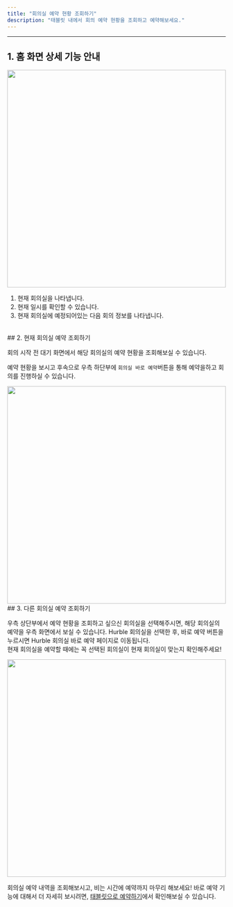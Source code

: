 ```yaml
---
title: "회의실 예약 현황 조회하기"
description: "태블릿 내에서 회의 예약 현황을 조회하고 예약해보세요."
---
```


---

## 1. 홈 화면 상세 기능 안내
<Frame>
  <img src="/images/tablet/show/img3.png" width="100%" height="500" />
</Frame>

1. 현재 회의실을 나타냅니다.
2. 현재 일시를 확인할 수 있습니다.
3. 현재 회의실에 예정되어있는 다음 회의 정보를 나타냅니다.
 
<br />
## 2. 현재 회의실 예약 조회하기

회의 시작 전 대기 화면에서 해당 회의실의 예약 현황을 조회해보실 수 있습니다.

예약 현황을 보시고 후속으로 우측 하단부에 `회의실 바로 예약`버튼을 통해 예약을하고 회의를 진행하실 수 있습니다.

<Frame>
  <img src="/images/tablet/show/img1.png" width="100%" height="500" />
</Frame>

<br />
## 3. 다른 회의실 예약 조회하기

우측 상단부에서 예약 현황을 조회하고 싶으신 회의실을 선택해주시면, 해당 회의실의 예약을 우측 화면에서 보실 수 있습니다.
<Warning>
  Hurble 회의실을 선택한 후, 바로 예약 버튼을 누르시면 Hurble 회의실 바로 예약 페이지로 이동됩니다. <br />
  현재 회의실을 예약할 때에는 꼭 선택된 회의실이 현재 회의실이 맞는지 확인해주세요!
</Warning>
<Frame>
  <img src="/images/tablet/show/img2.png" width="100%" height="500" />
</Frame>

회의실 예약 내역을 조회해보시고, 비는 시간에 예약까지 마무리 해보세요! 바로 예약 기능에 대해서 더 자세히 보시려면, <a href="https://mile.mintlify.app/tablet/book/tablet">태블릿으로 예약하기</a>에서 확인해보실 수 있습니다.

<br />